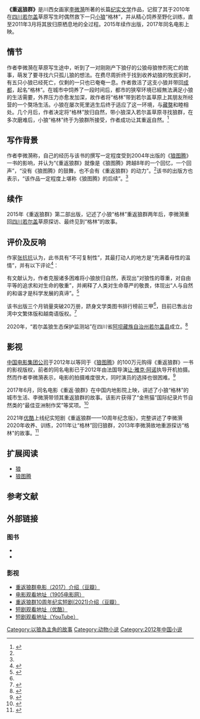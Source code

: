{{Infobox Book
| 書名 = 《重返狼群》
| 圖像 = [[File:chongfanlangqun.jpg|200px]]
| 圖像說明 = 《重返狼群》封面
| 作者 = [[李微漪|李微漪]]
| 原名 = 
| 譯者 = 
| 插圖 = 
| 封面設計 = 
| 出版地 = 湖北武汉
| 語言 = 中文
| 系列 = 
| 題材 = 动物
| 類型 = 纪实文学
| 出版者 = [[长江文艺出版社|长江文艺出版社]]
| 出版日期 = 2012年6月第1版
| 中文版 = 
| 媒介 = 纸质平装本
| 頁數 = 379
| 開本 = 700×1000 1/16
| isbn = 978-7-5354-5847-6
| oclc = <!-- OCLC -->
| 杜威十進制圖書分類法 = 
| 美國國會圖書館圖書分類法 = 
| 上一部作品 = 
| 下一部作品 = 《重返狼群》第二部
| 引用 = 
| 被引用 = 
}}
'''《重返狼群》'''是川西女画家[[李微漪|李微漪]]所著的长篇[[纪实文学|纪实文学]]作品，记叙了其于2010年在[[四川|四川]][[若尔盖|若尔盖]]草原写生时偶然救下一只[[狼|小狼]]“格林”，并从精心饲养至野化训练，直至2011年3月将其放归原栖息地的全过程。2015年续作出版，2017年同名电影上映。

== 情节 ==
作者李微漪在草原写生途中，听到了一对刚刚产下狼仔的公狼母狼惨烈死亡的故事，萌发了要寻找六只孤儿狼的想法。在费尽周折终于找到收养幼狼的牧民家时，有五只小狼已经死亡，仅剩的一只也已奄奄一息。作者救活了这支小狼并带回[[成都|成都]]，起名“格林”。在城市中饲养了一段时间后，都市的狭窄环境已經無法满足小狼的生活需要，外界压力亦愈发加深，故作者将“格林”带到若尔盖草原上其朋友所经营的一个獒场生活。小狼在屡次死里逃生后终于适应了这一环境，与[[藏獒|藏獒]]和睦相处。几个月后，作者决定将“格林”放归自然，带小狼深入若尔盖草原寻找狼群，在多次磨难后，小狼“格林”终于为狼群所接受，作者成功让其重返自然。<ref>{{cite book|author=李微漪|title=重返狼群|year=2012|publisher=长江文艺出版社|isbn=978-7-5354-5847-6}}</ref>

== 写作背景 ==
作者李微漪称，自己的经历与该书的撰写一定程度受到2004年出版的《[[狼图腾|狼图腾]]》一书的影响，并认为“《重返狼群》就像是《狼图腾》跨越8年的一个回忆，一个回声”，“没有《狼图腾》的鼓舞，也不会有《重返狼群》的动力”。<ref name="ref4" />该书的出版方也表示，“该作品一定程度上堪称《狼图腾》的后续”。<ref name="ref3" />

== 续作 ==
2015年《重返狼群》第二部出版，记述了小狼“格林”重返狼群两年后，李微漪重回[[四川|四川]][[若尔盖|若尔盖]]草原探访、最终见到“格林”的故事。

== 评价及反响 ==
作家[[张抗抗|张抗抗]]认为，此书具有“不可复制性”，其最打动人的地方是“充满着母性的温情”，并有以下评论<ref>{{cite news|author=燕玉涵|title=美女画家成“狼妈” 放养经历成就“重返狼群”|url=http://culture.people.com.cn/n/2012/0714/c1013-18516698.html|newspaper=人民网|date=2012年7月14日|accessdate=2014年8月15日|archive-date=2016年3月4日|archive-url=https://web.archive.org/web/20160304113501/http://culture.people.com.cn/n/2012/0714/c1013-18516698.html|dead-url=no}}</ref>：
{{quote|“爱”和“自由”都是这个故事的主题，但彼此又是对立的，很多时候爱是一个牢笼。李微漪对小狼格林的爱却是一种付出，让格林重返狼群，给它真正的自由。}} 

有文献认为，作者克服诸多困难将小狼放归自然，表现出“对狼性的尊重，对自由平等的追求和对生命的敬重”，并阐释了人类对生命尊严的敬畏，体现出“人与自然的和谐才是科学发展的真谛”。<ref>{{cite journal|author=韩秀娟|title=与狼共舞——长篇纪实文学《重返狼群》赏析|journal=名作欣赏|year=2013|issue=29|accessdate=2014-08-15}}</ref>

该书出版三个月销量突破20万册，跻身文学类图书排行榜前三甲<ref name="ref3"/>，目前已售出台湾中文繁体版和越南语版权。<ref name="ref4">{{cite news | title=狼文化跨越8年的回声 | date=2012年11月5日 | agency=中国新闻出版报 | accessdate=2014-08-15 | author=刘蓓蓓}}</ref>

2020年，“若尔盖狼生态保护监测站”在四川省[[阿坝藏族羌族自治州|阿坝藏族自治州]][[若尔盖县|若尔盖县]]成立。<ref>{{Cite web|title=四川成立首个狼生态保护监测站--健康·生活|url=http://health.people.com.cn/n1/2020/0805/c14739-31810799.html|access-date=2021-08-30|work=人民网|archive-url=https://web.archive.org/web/20200806150711/http://health.people.com.cn/n1/2020/0805/c14739-31810799.html|archive-date=2020-08-06}}</ref>

== 影视 ==
[[中国电影集团公司|中国电影集团公司]]于2012年以等同于《[[狼图腾|狼图腾]]》的100万元购得《重返狼群》一书的影视版权，前者的同名电影已于2012年由法国导演[[让·雅克·阿诺|让·雅克·阿诺]]执导开机拍摄。然而作者李微漪表示，电影的拍摄难度很大，同时演员的选择也很困难。<ref name="ref3">{{cite news|author=路艳霞|title=《重返狼群》签出百万元电影版权|url=http://bjrb.bjd.com.cn/html/2012-10/23/content_151387.htm|accessdate=2014-08-15|newspaper=北京日报|date=2012年10月23日|deadurl=yes|archiveurl=https://web.archive.org/web/20140819085244/http://bjrb.bjd.com.cn/html/2012-10/23/content_151387.htm|archivedate=2014年8月19日}}</ref>

2017年6月，同名电影《重返·狼群》在中国内地影院上映，讲述了小狼“格林”的城市生活、李微漪带领其重返狼群的故事。该影片获得了“金熊猫”国际纪录片节自然类的“最佳亚洲制作奖”等奖项。<ref>{{Cite web|title=《重返狼群》推出完整升级版：一部震撼心灵的人狼传奇|url=http://www.xinhuanet.com/book/2018-06/22/c_129898946.htm|access-date=2021-08-30|work=新华网|archive-url=https://web.archive.org/web/20180927153541/http://www.xinhuanet.com/book/2018-06/22/c_129898946.htm|archive-date=2018-09-27}}</ref>

2021年[[优酷|优酷]]上线纪实短剧《重返狼群——10周年纪念版》，完整讲述了李微漪2020年收养、训练，2011年让“格林”回归狼群，2013年李微漪故地重游探访“格林"的故事。<ref>{{Cite web|title=《重返狼群》10周年纪实剧，女画家再走“重返狼群”之路|url=https://www.163.com/dy/article/G4TE1G1N05378TII.html|access-date=2021-08-30|date=2021-03-12|last=网易|work=网易|publisher=优酷|archive-url=https://web.archive.org/web/20210830022958/https://www.163.com/dy/article/G4TE1G1N05378TII.html|archive-date=2021-08-30}}</ref>

== 扩展阅读 ==
* [[狼|狼]]
* [[狼图腾|狼图腾]]

== 参考文献 ==
<references/>

== 外部链接 ==

=== 图书 ===
*{{douban|10808988|重返狼群|book}}
* {{douban|26673246|重返狼群（第二部）|book}}

=== 影视 ===
*[https://movie.douban.com/subject/26920269/ 重返狼群电影（2017）介绍（豆瓣）] {{Wayback|url=https://movie.douban.com/subject/26920269/ |date=20220127135906 }}
*[https://www.1905.com/vod/play/1438835.shtml?__hz=28267ab848bcf807&fr=baidu_aladdin_vod_add&api_source=baidualaddin_vodadd 电影观看地址（1905电影网）] {{Wayback|url=https://www.1905.com/vod/play/1438835.shtml?__hz=28267ab848bcf807&fr=baidu_aladdin_vod_add&api_source=baidualaddin_vodadd |date=20210830025403 }}
*[https://movie.douban.com/subject/35400764/ 重返狼群10周年纪实短剧(2021)介绍（豆瓣）]
*[https://v.youku.com/v_show/id_XNTExODcyNTgwMA==.html?spm=a2hbt.13141534.1_3.1&s=efbfbdefbfbd68037cef 短剧观看地址（优酷）] {{Wayback|url=https://v.youku.com/v_show/id_XNTExODcyNTgwMA==.html?spm=a2hbt.13141534.1_3.1&s=efbfbdefbfbd68037cef |date=20210830025408 }}
*[https://www.youtube.com/watch?v=2hJx_AsztlM 短剧观看地址（YouTube）] {{Wayback|url=https://www.youtube.com/watch?v=2hJx_AsztlM |date=20210830025359 }}

[[Category:以狼為主角的故事|Category:以狼為主角的故事]]
[[Category:动物小说|Category:动物小说]]
[[Category:2012年中国小说|Category:2012年中国小说]]